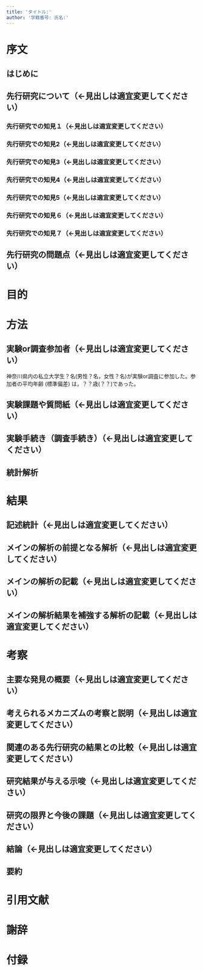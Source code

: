 ```yaml
---
title: 'タイトル:'
author: '学籍番号: 氏名:'
---
```


<!-- 卒論全体を通して，パラグラフライティングを心がけてください。
つまり，１段落で述べる主張は１つだけにして
，段落を組み合わせることで論が展開するように書いてください。 
なお，<>で囲われた部分はコメントアウトされるので削除しなくても大丈夫です-->
# 序文
## はじめに
<!-- 研究分野や内容の重要性や有用性について述べてください。
どのくらい研究が行われているのか？この分野の研究がどのように役に立つのか？
どれほど重要か？どのくらい問題になっているのか？を書いてください。 -->
<!-- 一般に受け入れられた/確立された事実，重要性や最近の研究動向，
臨床疾患だと疫学的なデータや疾患による障害度など一般的な背景知識など，
多くの読者が知っている知識から始めて，段々と論点を絞ってください。 -->



## 先行研究について（←見出しは適宜変更してください）
<!-- 先行研究について概観して，どこまで分かっているのか述べてください。
必要に応じて，扱う構成概念の整理をしてください。
最初に，一般的な問題から当該研究への移行を促す一文をいれるとスムーズです
（研究分野での問題解決には今回扱う内容が重要であることを示して移行する） -->



<!--　先行研究レビューする順序は，以下の３つの順序があるので，適宜選択してください
①時系列：過去から並べていく
②さまざまなアプローチ/理論/モデル：アプローチ，理論，方法などでまとめる
③一般的な事象から個別の事象へと進める-->


### 先行研究での知見１（←見出しは適宜変更してください）

<!--　先行研究での知見について，見出しを以下に７つ用意していますが，
７つ以上でも以下でもかまいません。内容に合わせて，数は変えてください。  -->


### 先行研究での知見2（←見出しは適宜変更してください）


### 先行研究での知見3（←見出しは適宜変更してください）


### 先行研究での知見4（←見出しは適宜変更してください）


### 先行研究での知見5（←見出しは適宜変更してください）


### 先行研究での知見６（←見出しは適宜変更してください）


### 先行研究での知見７（←見出しは適宜変更してください）

## 先行研究の問題点（←見出しは適宜変更してください）

<!-- 研究における未解決の問題について記載してください。ここが大切です。
これまで概観してきた先攻研究では未解決な点について書いて，取り組もうとする問題を明確にしてください。
何が分かってないのかだけでなく，それが分かるとどう役に立つのかについても述べてください -->


# 目的
<!-- 本研究の目的について，仮説も含めて明確に述べてください -->

# 方法

## 実験or調査参加者（←見出しは適宜変更してください）

神奈川県内の私立大学生？名(男性？名，女性？名)が実験or調査に参加した。参加者の平均年齢 (標準偏差) は，？？歳(？？)であった。

<!--　もし，研究脱落者や調査において欠測値がある場合は，何名がデータから脱落し，
結果として何名を分析対象にしたか述べてください  -->


## 実験課題や質問紙（←見出しは適宜変更してください）
<!-- 実験課題や質問紙について詳細に記述してください。
特に，実験課題は図も含めてかなり詳細に説明をしてください。
質問紙も作成過程や項目数，得点範囲，信頼性と妥当性の検討結果などを含めて記載してください -->


## 実験手続き（調査手続き）（←見出しは適宜変更してください）
<!-- 実験について詳細に述べてください。
実験プロトコルを事前に作成している場合は，それを付録に添付してください。
調査についても，どのように調査を行ったのか詳細に記述してください。 -->

## 統計解析
<!-- 実施する予定の統計解析を記述してください。
使用したソフトのバージョンも記載してください。 -->


# 結果
## 記述統計（←見出しは適宜変更してください）
<!--　得られたデータの平均値，標準偏差，得点範囲などの基本的な記述統計量を記載してください。
また，ヒストグラムなどを使って，データの分布も示しましょう  -->


## メインの解析の前提となる解析（←見出しは適宜変更してください）
<!--　研究の目的においてメインの解析の前提となる解析結果について記述してください。
例えば，群間比較において，ベースラインで差がないかどうか調べるなどがこれにあたります。  -->


## メインの解析の記載（←見出しは適宜変更してください）
<!--　研究の目的においてメインとなる解析結果について記述してください  -->


## メインの解析結果を補強する解析の記載（←見出しは適宜変更してください）
<!--　メインの解析結果を補強するような解析，もしくは理解を深める上で必要な解析結果について記述してください。
なお，その解析が事前に計画したものでない場合は，かならず，データ取得後に追加した探索的な解析であると
わかるように記載してください。  -->


# 考察
## 主要な発見の概要（←見出しは適宜変更してください）
<!--　今回の研究で得られた主な結果をまとめてください。
結果で記載した順ではなくて，本研究での目的に従った優先順に従って記載してください。研究の目的や仮説を簡単に振り返った上で，その目的に対して，今回得られた結果を記述するとスムーズかと思います  -->


## 考えられるメカニズムの考察と説明（←見出しは適宜変更してください）
<!--　得られた結果についてのメカニズムについて考察してください。
なぜ，そのような結果になったのか？得られた結果からどのような事が考えられるのか？を考えて考察ください  -->


## 関連のある先行研究の結果との比較（←見出しは適宜変更してください）
<!--　序文で概観した先行研究と比較しつつ，これまでの研究を踏まえた上で，
自分の今回の研究がどこに位置づけられ，どういう知見を提供して，
研究領域にどのような貢献をしたのかを述べてください  -->


## 研究結果が与える示唆（←見出しは適宜変更してください）
<!--　今回の研究成果の利点と長所を明確に記述してください。
本研究でなされた発見されたことの価値を読む人が理解できるようにしてください。
特に，今回の研究によってどのような応用面の価値があるのか記載してください  -->

## 研究の限界と今後の課題（←見出しは適宜変更してください）
<!--　今回の研究の限界点について記述して，そこから将来の研究においてどこを扱うべきなのか，将来の研究の方向性について具体的に述べてください。  -->

## 結論（←見出しは適宜変更してください）
<!--　考察が長くなってくるので，考察を要約して，コンパクトに結論を述べてください。結論がデータから乖離したものにならないように注意してください-->


## 要約
<!--  要約は論文が完成したら，以下の４点を以下の順番にまとめて，要約を作成しましょう
1背景と目的
2方法
3結果
4考察・結論
-->





# 引用文献
<!-- 日本心理学会の形式に従って記載してください　https://psych.or.jp/manual/ -->


# 謝辞
<!-- 参加者や研究に際してお世話になった方にお礼を述べたい場合は記載ください -->


# 付録
<!-- 実験のプロトコル，使った実験材料，質問紙など全てを添付してください -->
